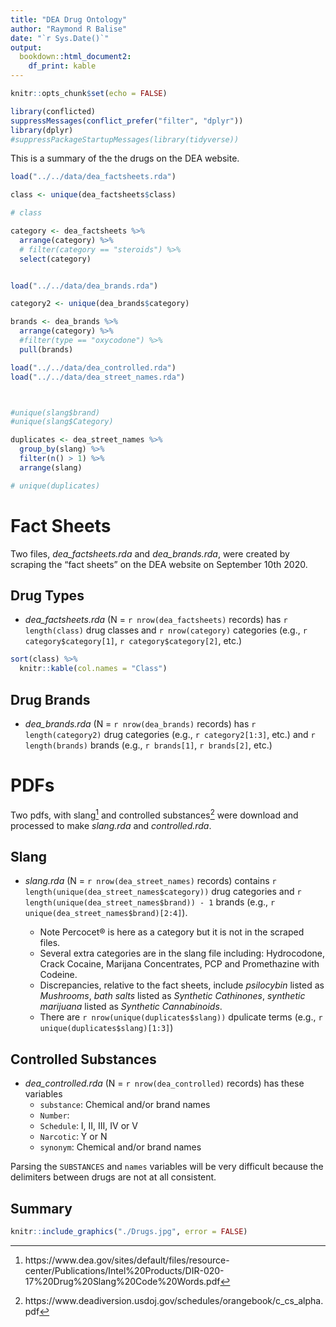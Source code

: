 ```yaml
---
title: "DEA Drug Ontology"
author: "Raymond R Balise"
date: "`r Sys.Date()`"
output:
  bookdown::html_document2:
    df_print: kable
---
```


```r
knitr::opts_chunk$set(echo = FALSE)
```


```r
library(conflicted)
suppressMessages(conflict_prefer("filter", "dplyr"))
library(dplyr)
#suppressPackageStartupMessages(library(tidyverse))
```

This is a summary of the the drugs on the DEA website.

```r


load("../../data/dea_factsheets.rda")

class <- unique(dea_factsheets$class)

# class

category <- dea_factsheets %>%
  arrange(category) %>%
  # filter(category == "steroids") %>%
  select(category)


load("../../data/dea_brands.rda")

category2 <- unique(dea_brands$category)

brands <- dea_brands %>%
  arrange(category) %>%
  #filter(type == "oxycodone") %>%
  pull(brands)

load("../../data/dea_controlled.rda")
load("../../data/dea_street_names.rda")



#unique(slang$brand)
#unique(slang$Category)

duplicates <- dea_street_names %>%
  group_by(slang) %>%
  filter(n() > 1) %>%
  arrange(slang)

# unique(duplicates)
```

# Fact Sheets

Two files, *dea_factsheets.rda* and *dea_brands.rda*, were created by scraping the "fact sheets" on the DEA website on September 10th 2020.

## Drug Types

+ *dea_factsheets.rda* (N = `r nrow(dea_factsheets)` records) has `r length(class)` drug classes and `r nrow(category)` categories (e.g., `r category$category[1]`, `r category$category[2]`, etc.)

```r
sort(class) %>%
  knitr::kable(col.names = "Class")
```

## Drug Brands

+ *dea_brands.rda* (N = `r nrow(dea_brands)` records) has `r length(category2)` drug categories (e.g., `r category2[1:3]`, etc.) and `r length(brands)`  brands (e.g., `r brands[1]`, `r brands[2]`, etc.)

# PDFs

Two pdfs, with slang^[https://www.dea.gov/sites/default/files/resource-center/Publications/Intel%20Products/DIR-020-17%20Drug%20Slang%20Code%20Words.pdf] and controlled substances^[https://www.deadiversion.usdoj.gov/schedules/orangebook/c_cs_alpha.pdf] were download and processed to make  *slang.rda* and *controlled.rda*.

## Slang


+ *slang.rda* (N = `r nrow(dea_street_names)` records) contains `r length(unique(dea_street_names$category))` drug categories and `r length(unique(dea_street_names$brand)) - 1` brands (e.g., `r unique(dea_street_names$brand)[2:4]`).


    + Note Percocet® is here as a category but it is not in the scraped files.
    + Several extra categories are in the slang file including: Hydrocodone, Crack Cocaine, Marijana Concentrates, PCP and Promethazine with Codeine.
    + Discrepancies, relative to the fact sheets, include *psilocybin* listed as *Mushrooms*, *bath salts* listed as *Synthetic Cathinones*, *synthetic marijuana* listed as *Synthetic Cannabinoids*.
    + There are `r nrow(unique(duplicates$slang))` dpulicate terms (e.g., `r unique(duplicates$slang)[1:3]`)

## Controlled Substances

+ *dea_controlled.rda* (N = `r nrow(dea_controlled)` records) has these variables
    + `substance`: Chemical and/or brand names
    + `Number`:
    + `Schedule`: I, II, III, IV or V
    + `Narcotic`: Y or N
    + `synonym`: Chemical and/or brand names

Parsing the `SUBSTANCES` and `names` variables will be very difficult because the delimiters between drugs are not at all consistent.

## Summary
```r
knitr::include_graphics("./Drugs.jpg", error = FALSE)
```
